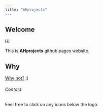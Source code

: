 ```yaml
---
title: "AHprojects"
---
```


## Welcome
Hi 

This is **AHprojects** github pages website.


## Why

[Why not?](about.qmd#why) :)


###### Contact:
Feel free to click on any icons below the logo.